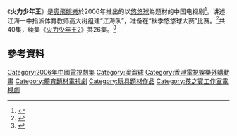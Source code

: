 {{copyedit|time=2015-04-27T10:26:01+00:00}}
{{expand|time=2015-04-27T10:26:01+00:00}}
《'''火力少年王'''》是[[奧飛娛樂|奧飛娛樂]]於2006年推出的以[[悠悠球|悠悠球]]為题材的中国电视剧<ref>{{cite news |title=第27届世界悠悠球大赛(WYYC)圆满落幕 |url=https://www.gdalpha.com/News/getnews/791.html}}</ref>。讲述江海一中指派体育教师高大树组建“江海队”，准备在“秋季悠悠球大赛”比赛。<ref>{{Cite news|url=http://sh.eastday.com/eastday/node545/node10971/userobject1ai131805.html|title=《火力少年王》演员见面会 悠悠球高手现场表演[组图]|language=zh-cn|publisher=东方网|author=|date=2006年6月13日|accessdate=2015-04-27|archive-date=2015-11-23|archive-url=https://web.archive.org/web/20151123105327/http://sh.eastday.com/eastday/node545/node10971/userobject1ai131805.html|dead-url=no}}</ref>共40集，续集《[[火力少年王2|火力少年王2]]》共26集。<ref>{{Cite news|url=http://www.taihainet.com/news/pastime/yllq/2006-09-12/35834.html|title=《火力少年王2》在厦选角|language=zh-cn|publisher=台海网|author=|date=2006-09-12|accessdate=2015-04-27|archive-date=2015-07-16|archive-url=https://web.archive.org/web/20150716130658/http://www.taihainet.com/news/pastime/yllq/2006-09-12/35834.html|dead-url=no}}</ref>

==參考資料==
{{Reflist}}

{{奥飞娱乐}}
{{孩之寶工作室}}
{{中国电视小作品}}

[[Category:2006年中國電視劇集|Category:2006年中國電視劇集]]
[[Category:溜溜球|Category:溜溜球]]
[[Category:香港電視娛樂外購動畫|Category:香港電視娛樂外購動畫]]
[[Category:體育題材電視劇|Category:體育題材電視劇]]
[[Category:玩具题材作品|Category:玩具题材作品]]
[[Category:孩之寶工作室電視劇|Category:孩之寶工作室電視劇]]